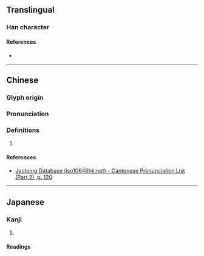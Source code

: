 {{character info/new}}
==Translingual==

===Han character===
{{Han char|rn=65|rad=支|as=05|sn=9|four=|canj=YTJE|ids=⿰立支}}

====References====
* {{Han ref|kx=0467.090|dkj=13067|dj=0815.050|hdz=21329.010|uh=6531|ud=25905}}

----

==Chinese==
{{zh-forms}}

===Glyph origin===
{{Han etym}}

===Pronunciation===
{{zh-pron
|m=guǐ
|c=gwai2
|mc=y
|oc=y
|cat=
}}

===Definitions===
{{zh-hanzi}}

# {{rfdef|zh}}

====References====
* [http://www.iso10646hk.net/jp/document/download.jsp Jyutping Database (iso10646hk.net) - Cantonese Pronunciation List (Part 2), p. 120]

----

==Japanese==

===Kanji===
{{ja-kanji|grade=|rs=支05}}

# {{defn|lang=ja|sort=支05}}

====Readings====
{{ja-readings
|goon=き
|kanon=き
|kun=の-せる, こしかけ-, まくら-
}}